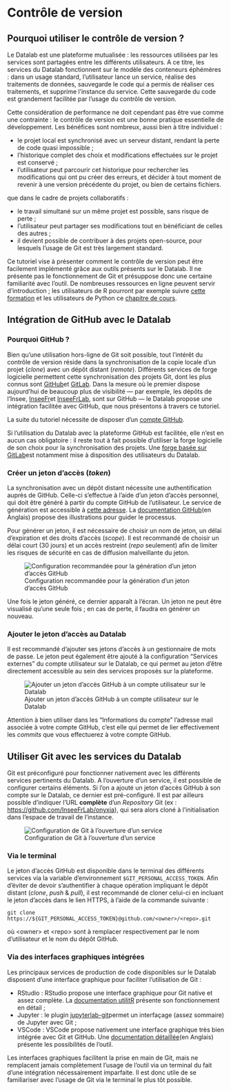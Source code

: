 # Contrôle de version

## Pourquoi utiliser le contrôle de version ?

Le Datalab est une plateforme mutualisée : les ressources utilisées par les services sont partagées entre les différents utilisateurs. A ce titre, les services du Datalab fonctionnent sur le modèle des conteneurs éphémères : dans un usage standard, l'utilisateur lance un service, réalise des traitements de données, sauvegarde le code qui a permis de réaliser ces traitements, et supprime l'instance du service. Cette sauvegarde du code est grandement facilitée par l'usage du contrôle de version.

Cette considération de performance ne doit cependant pas être vue comme une contrainte : le contrôle de version est une bonne pratique essentielle de développement. Les bénéfices sont nombreux, aussi bien à titre individuel :

* le projet local est synchronisé avec un serveur distant, rendant la perte de code quasi impossible ;
* l'historique complet des choix et modifications effectuées sur le projet est conservé ;
* l'utilisateur peut parcourir cet historique pour rechercher les modifications qui ont pu créer des erreurs, et décider à tout moment de revenir à une version précédente du projet, ou bien de certains fichiers.

que dans le cadre de projets collaboratifs :

* le travail simultané sur un même projet est possible, sans risque de perte ;
* l'utilisateur peut partager ses modifications tout en bénéficiant de celles des autres ;
* il devient possible de contribuer à des projets open-source, pour lesquels l'usage de Git est très largement standard.

::: {.callout-warning}
Ce tutoriel vise à présenter comment le contrôle de version peut être facilement implémenté grâce aux outils présents sur le Datalab. Il ne présente pas le fonctionnement de Git et présuppose donc une certaine familiarité avec l'outil. De nombreuses ressources en ligne peuvent servir d'introduction ; les utilisateurs de R pourront par exemple suivre [cette formation](https://inseefrlab.github.io/formation-bonnes-pratiques-git-R/) et les utilisateurs de Python ce [chapitre de cours](https://pythonds.linogaliana.fr/content/git/exogit.html).
:::

## Intégration de GitHub avec le Datalab

### Pourquoi GitHub ?

Bien qu'une utilisation hors-ligne de Git soit possible, tout l'intérêt du contrôle de version réside dans la synchronisation de la copie locale d'un projet (_clone_) avec un dépôt distant (_remote_). Différents services de forge logicielle permettent cette synchronisation des projets Git, dont les plus connus sont [GitHub ](https://github.com)et [GitLab](https://about.gitlab.com). Dans la mesure où le premier dispose aujourd'hui de beaucoup plus de visibilité — par exemple, les dépôts de l'Insee, [InseeFr ](https://github.com/InseeFrL)et [InseeFrLab](https://github.com/InseeFrLab), sont sur GitHub — le Datalab propose une intégration facilitée avec GitHub, que nous présentons à travers ce tutoriel.

::: {.callout-warning}
La suite du tutoriel nécessite de disposer d'un [compte GitHub](https://github.com/join).
:::

::: {.callout-note}
Si l'utilisation du Datalab avec la plateforme GitHub est facilitée, elle n'est en aucun cas obligatoire : il reste tout à fait possible d'utiliser la forge logicielle de son choix pour la synchronisation des projets. Une [forge basée sur GitLab ](https://git.lab.sspcloud.fr)est notamment mise à disposition des utilisateurs du Datalab.
:::

### Créer un jeton d'accès (_token_)

La synchronisation avec un dépôt distant nécessite une authentification auprès de GitHub. Celle-ci s'effectue à l'aide d'un jeton d'accès personnel, qui doit être généré à partir du compte GitHub de l'utilisateur. Le service de génération est accessible à [cette adresse](https://github.com/settings/tokens). La [documentation GitHub ](https://docs.github.com/en/authentication/keeping-your-account-and-data-secure/creating-a-personal-access-token)(en Anglais) propose des illustrations pour guider le processus.

Pour générer un jeton, il est nécessaire de choisir un nom de jeton, un délai d'expiration et des droits d'accès (_scope_). Il est recommandé de choisir un délai court (30 jours) et un accès restreint (_repo_ seulement) afin de limiter les risques de sécurité en cas de diffusion malveillante du jeton.

![Configuration recommandée pour la génération d'un jeton d'accès GitHub](../img/github-token.png)

Une fois le jeton généré, ce dernier apparaît à l'écran. Un jeton ne peut être visualisé qu'une seule fois ; en cas de perte, il faudra en générer un nouveau.

### Ajouter le jeton d'accès au Datalab

Il est recommandé d'ajouter ses jetons d'accès à un gestionnaire de mots de passe. Le jeton peut également être ajouté à la configuration "Services externes" du compte utilisateur sur le Datalab, ce qui permet au jeton d'être directement accessible au sein des services proposés sur la plateforme.

![Ajouter un jeton d'accès GitHub à un compte utilisateur sur le Datalab](../img/onyxia-git-token.png)

::: {.callout-warning}
Attention à bien utiliser dans les "Informations du compte" l'adresse mail associée à votre compte GitHub, c'est elle qui permet de lier effectivement les _commits_ que vous effectuerez à votre compte GitHub.
:::

## Utiliser Git avec les services du Datalab

Git est préconfiguré pour fonctionner nativement avec les différents services pertinents du Datalab. A l'ouverture d'un service, il est possible de configurer certains éléments. Si l'on a ajouté un jeton d'accès GitHub à son compte sur le Datalab, ce dernier est pré-configuré. Il est par ailleurs possible d'indiquer l'URL **complète** d'un _Repository_ Git (ex : [https://github.com/InseeFrLab/onyxia](https://github.com/InseeFrLab/onyxia)), qui sera alors cloné à l'initialisation dans l'espace de travail de l'instance.

![Configuration de Git à l'ouverture d'un service](../img/rstudio-git-config.png)

### Via le terminal

Le jeton d'accès GitHub est disponible dans le terminal des différents services via la variable d'environnement `$GIT_PERSONAL_ACCESS_TOKEN`. Afin d'éviter de devoir s'authentifier à chaque opération impliquant le dépôt distant (_clone_, _push_ & _pull_), il est recommandé de cloner celui-ci en incluant le jeton d'accès dans le lien HTTPS, à l'aide de la commande suivante :

`git clone https://${GIT_PERSONAL_ACCESS_TOKEN}@github.com/<owner>/<repo>.git`

où \<owner> et \<repo> sont à remplacer respectivement par le nom d'utilisateur et le nom du dépôt GitHub.

### Via des interfaces graphiques intégrées

Les principaux services de production de code disponibles sur le Datalab disposent d'une interface graphique pour faciliter l'utilisation de Git :

* RStudio : RStudio propose une interface graphique pour Git native et assez complète. La [documentation utilitR](https://www.book.utilitr.org/03_fiches_thematiques/fiche_git_utilisation) présente son fonctionnement en détail ;
* Jupyter : le plugin [jupyterlab-git ](https://github.com/jupyterlab/jupyterlab-git)permet un interfaçage (assez sommaire) de Jupyter avec Git ;
* VSCode : VSCode propose nativement une interface graphique très bien intégrée avec Git et GitHub. Une [documentation détaillée ](https://code.visualstudio.com/docs/editor/versioncontrol)(en Anglais) présente les possibilités de l'outil.

::: {.callout-warning}
Les interfaces graphiques facilitent la prise en main de Git, mais ne remplacent jamais complètement l'usage de l'outil via un terminal du fait d'une intégration nécessairement imparfaite. Il est donc utile de se familiariser avec l'usage de Git via le terminal le plus tôt possible.
:::

